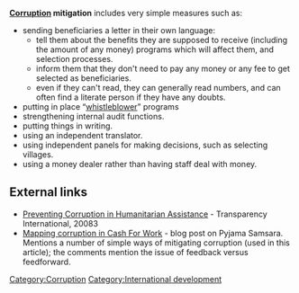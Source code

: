 '''[[Corruption]] mitigation''' includes very simple measures such as:
* sending beneficiaries a letter in their own language:
** tell them about the benefits they are supposed to receive (including the amount of any money) programs which will affect them, and selection processes.
** inform them that they don't need to pay any money or any fee to get selected as beneficiaries.
** even if they can't read, they can generally read numbers, and can often find a literate person if they have any doubts.
* putting in place “[[whistleblower]]” programs 
* strengthening internal audit functions. 
* putting things in writing. 
* using an independent translator. 
* using independent panels for making decisions, such as selecting villages. 
* using a money dealer rather than having staff deal with money.

== External links ==
* [http://www.transparency.org/content/download/34487/537752 Preventing Corruption in Humanitarian Assistance] - Transparency International, 20083
* [http://vasco-pyjama.livejournal.com/225271.html Mapping corruption in Cash For Work] - blog post on Pyjama Samsara. Mentions a number of simple ways of mitigating corruption (used in this article); the comments mention the issue of feedback versus feedforward.

[[Category:Corruption]]
[[Category:International development]]